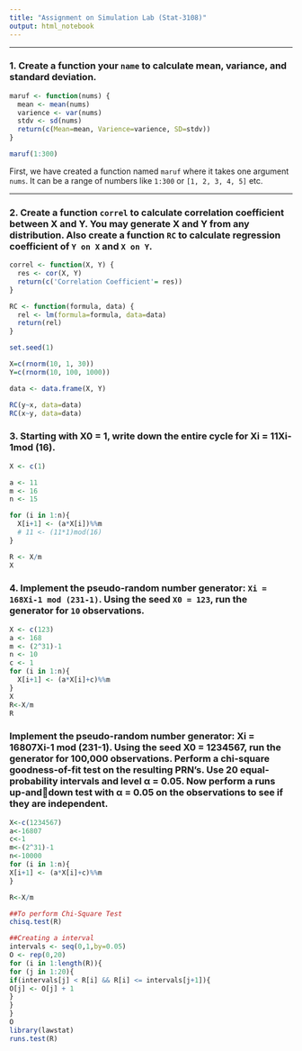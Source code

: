 ```yaml
---
title: "Assignment on Simulation Lab (Stat-3108)"
output: html_notebook
---
```


---

### 1. Create a function your `name` to calculate mean, variance, and standard deviation.

```r

maruf <- function(nums) {
  mean <- mean(nums)
  varience <- var(nums)
  stdv <- sd(nums)
  return(c(Mean=mean, Varience=varience, SD=stdv))
}

maruf(1:300)

```
First, we have created a function named `maruf` where it takes one argument `nums`. It can be a range of numbers like `1:300` or `[1, 2, 3, 4, 5]` etc.

---

### 2. Create a function `correl` to calculate correlation coefficient between X and Y. You may generate X and Y from any distribution. Also create a function `RC` to calculate regression coefficient of `Y on X` and `X on Y`.

```r

correl <- function(X, Y) {
  res <- cor(X, Y)
  return(c('Correlation Coefficient'= res))
}

RC <- function(formula, data) {
  rel <- lm(formula=formula, data=data)
  return(rel)
}

set.seed(1)

X=c(rnorm(10, 1, 30))
Y=c(rnorm(10, 100, 1000))

data <- data.frame(X, Y)

RC(y~x, data=data)
RC(x~y, data=data)

```


### 3.  Starting with X0 = 1, write down the entire cycle for Xi = 11Xi-1mod (16).

```r

X <- c(1)

a <- 11
m <- 16
n <- 15

for (i in 1:n){
  X[i+1] <- (a*X[i])%%m
  # 11 <- (11*1)mod(16)
}

R <- X/m
X

```




### 4.  Implement the pseudo-random number generator: `Xi = 168Xi-1 mod (231-1)`. Using the seed `X0 = 123`, run the generator for `10` observations. 

```r

X <- c(123)
a <- 168
m <- (2^31)-1
n <- 10
c <- 1
for (i in 1:n){
  X[i+1] <- (a*X[i]+c)%%m
}
X
R<-X/m
R

```


### Implement the pseudo-random number generator: Xi = 16807Xi-1 mod (231-1). Using the seed X0 = 1234567, run the generator for 100,000 observations. Perform a chi-square goodness-of-fit test on the resulting PRN’s. Use 20 equal-probability intervals and level α = 0.05. Now perform a runs up-anddown test with α = 0.05 on the observations to see if they are independent.

```r
X<-c(1234567)
a<-16807
c<-1
m<-(2^31)-1
n<-10000
for (i in 1:n){
X[i+1] <- (a*X[i]+c)%%m
}

R<-X/m

##To perform Chi-Square Test
chisq.test(R)

##Creating a interval
intervals <- seq(0,1,by=0.05)
O <- rep(0,20)
for (i in 1:length(R)){
for (j in 1:20){
if(intervals[j] < R[i] && R[i] <= intervals[j+1]){
O[j] <- O[j] + 1
}
}
}
O
library(lawstat)
runs.test(R)
```













